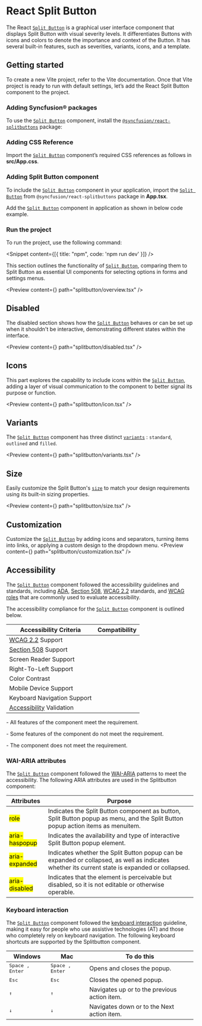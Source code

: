 
<Meta
  title="React Split Button Component | Syncfusion"
  description= "The SplitButton component combines a default action with a dropdown of related options, offering flexibility and streamlined workflows."
/>

# React Split Button

The React [`Split Button`](https://react-api.syncfusion.com/split-button/overview) is a graphical user interface component that displays Split Button with visual severity levels. It differentiates Buttons with icons and colors to denote the importance and context of the Button. It has several built-in features, such as severities, variants, icons, and a template.

## Getting started

To create a new Vite project, refer to the <Link to="/getting-started/vite#set-up-the-vite-project">Vite</Link> documentation. Once that Vite project is ready to run with default settings, let’s add the React Split Button component to the project.

### Adding Syncfusion® packages

To use the [`Split Button`](https://react-api.syncfusion.com/split-button/overview) component, install the [`@syncfusion/react-splitbuttons`](https://www.npmjs.com/package/@syncfusion/react-splitbuttons) package:  

<Snippet content={splitButtonNpm}/>

### Adding CSS Reference

Import the [`Split Button`](https://react-api.syncfusion.com/split-button/overview) component’s required CSS references as follows in **src/App.css**.

<Snippet content={splitButtonStyles}/>

### Adding Split Button component

To include the [`Split Button`](https://react-api.syncfusion.com/split-button/overview) component in your application, import the [`Split Button`](https://react-api.syncfusion.com/split-button/overview) from `@syncfusion/react-splitbuttons` package in **App.tsx**.

<Snippet content={splitButtonImport}/>

Add the [`Split Button`](https://react-api.syncfusion.com/split-button/overview) component in application as shown in below code example.

<Snippet content={splitButtonSnippet} />

### Run the project

To run the project, use the following command:

<Snippet content={[{ title: "npm", code: 'npm run dev' }]} />

This section outlines the functionality of [`Split Button`](https://react-api.syncfusion.com/split-button/overview), comparing them to Split Button as essential UI components for selecting options in forms and settings menus.

<Preview
  content={<Overview />}
  path="splitbutton/overview.tsx"
/>

## Disabled

The disabled section shows how the [`Split Button`](https://react-api.syncfusion.com/split-button/overview) behaves or can be set up when it shouldn't be interactive, demonstrating different states within the interface.

<Preview
  content={<Disabled />}
  path="splitbutton/disabled.tsx"
/>

## Icons

This part explores the capability to include icons within the [`Split Button`](https://react-api.syncfusion.com/split-button/overview), adding a layer of visual communication to the component to better signal its purpose or function.

<Preview
  content={<Icon />}
  path="splitbutton/icon.tsx"
/>
## Variants

The [`Split Button`](https://react-api.syncfusion.com/split-button/overview) component has three distinct [`variants`](https://react-api.syncfusion.com/split-button/overview#variant) : `standard`, `outlined` and `filled`.

<Preview 
  content={<Variants />}
  path="splitbutton/variants.tsx"
/>

## Size

Easily customize the Split Button's [`size`](https://react-api.syncfusion.com/split-button/overview#size) to match your design requirements using its built-in sizing properties.

<Preview
  content={<Size />}
  path="splitbutton/size.tsx"
/>

## Customization

Customize the [`Split Button`](https://react-api.syncfusion.com/split-button/overview) by adding icons and separators, turning items into links, or applying a custom design to the dropdown menu.
<Preview
  content={<Customization />}
  path="splitbutton/customization.tsx"
/>

## Accessibility

The [`Split Button`](https://react-api.syncfusion.com/split-button/overview) component followed the accessibility guidelines and standards, including [ADA](https://www.ada.gov/), [Section 508](https://www.section508.gov/), [WCAG 2.2](https://www.w3.org/TR/WCAG22/) standards, and [WCAG roles](https://www.w3.org/TR/wai-aria/#roles) that are commonly used to evaluate accessibility.

The accessibility compliance for the [`Split Button`](https://react-api.syncfusion.com/split-button/overview) component is outlined below.

| Accessibility Criteria | Compatibility |
| -- | -- |
| [WCAG 2.2](https://www.w3.org/TR/WCAG22/) Support | <Check/> |
| [Section 508](https://www.section508.gov/) Support | <Check/> |
| Screen Reader Support | <Check/> |
| Right-To-Left Support | <Check/> |
| Color Contrast | <Check/> |
| Mobile Device Support | <Check/> |
| Keyboard Navigation Support | <Check/> |
| [Accessibility](https://www.npmjs.com/package/@storybook/addon-a11y) Validation | <Check/> |

<Check/> - All features of the component meet the requirement.

<Clock/> - Some features of the component do not meet the requirement.

<Cross/> - The component does not meet the requirement.

### WAI-ARIA attributes

The [`Split Button`](https://react-api.syncfusion.com/split-button/overview) component followed the [WAI-ARIA](https://www.w3.org/WAI/ARIA/apg/patterns/alert/) patterns to meet the accessibility. The following ARIA attributes are used in the Splitbutton component:

| Attributes | Purpose |
| --- | --- |
| <mark>role</mark> | Indicates the Split Button component as button, Split Button popup as menu, and the Split Button popup action items as menuitem. |
| <mark>aria-haspopup</mark> | Indicates the availability and type of interactive Split Button popup element. |
| <mark>aria-expanded</mark> | Indicates whether the Split Button popup can be expanded or collapsed, as well as indicates whether its current state is expanded or collapsed. |
| <mark>aria-disabled</mark> | Indicates that the element is perceivable but disabled, so it is not editable or otherwise operable. |

### Keyboard interaction

The [`Split Button`](https://react-api.syncfusion.com/split-button/overview) component followed the [keyboard interaction](https://www.w3.org/WAI/ARIA/apg/patterns/alert/#keyboardinteraction) guideline, making it easy for people who use assistive technologies (AT) and those who completely rely on keyboard navigation. The following keyboard shortcuts are supported by the Splitbutton component.

| **Windows** | **Mac** | **To do this** |
| --- | --- | --- |
| <kbd>Space , Enter</kbd>| <kbd>Space , Enter</kbd> | Opens and closes the popup.|
| <kbd>Esc</kbd>| <kbd>Esc</kbd> | Closes the opened popup. |
| <kbd>↑</kbd>| <kbd>↑</kbd> | Navigates up or to the previous action item. |
| <kbd>↓</kbd>| <kbd>↓</kbd> | Navigates down or to the Next action item. |